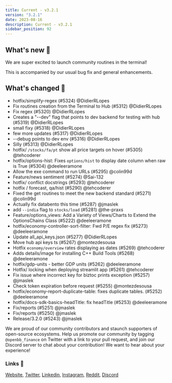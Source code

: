 ```yaml
---
title: Current - v3.2.1
version: "3.2.1"
date: 2023-08-16
description: Current - v3.2.1
sidebar_position: 92
---
```


## What's new 🎉

We are super excited to launch community routines in the terminal!

This is accompanied by our usual bug fix and general enhancements.

## What's changed 🚀
* hotfix/simplify-regex (#5324) @DidierRLopes
* Fix routines creation from the Terminal to Hub (#5312) @DidierRLopes
* Fix regex (#5320) @DidierRLopes
* Creates a "--dev" flag that points to dev backend for testing with hub (#5319) @DidierRLopes
* small fixy (#5318) @DidierRLopes
* few more updates (#5317) @DidierRLopes
* --debug points to dev env (#5316) @DidierRLopes
* Silly (#5313) @DidierRLopes
* hotfix/ `/stocks/fa/pt` show all price targets on hover (#5305) @tehcoderer
* hotfix/options-hist: Fixes `options/hist` to display date column when raw is True (#5304) @deeleeramone
* Allow the exe command to run URLs (#5295) @colin99d
* Feature/news sentiment (#5274) @Sai-132
* hotfix/ conflict docstrings (#5293) @tehcoderer
* hotfix / forecast, qa/hist (#5290) @tehcoderer
* Fixed the get routines to meet the new backend standard (#5271) @colin99d
* Actually fix databento this time (#5287) @jmaslek
* add `--india` flag to `stocks/load` (#5281) @the-praxs
* Feature/options_views: Add a Variety of Views/Charts to Extend the OptionsChains Class (#5222) @deeleeramone
* hotfix/economy-controller-sort-filter: Fwd P/E regex fix (#5273) @deeleeramone
* Update all_api_keys.json (#5277) @DidierRLopes
* Move hub api keys ts (#5267) @montezdesousa
* Hotfix  `economy/overview` rates displaying as dates (#5269) @tehcoderer
* Adds details/image for installing C++ Build Tools (#5268) @deeleeramone
* hotfix/gdp-units - better GDP units (#5262) @deeleeramone
* Hotfix/ locking when deploying streamlit app (#5261) @tehcoderer
* Fix issue where incorrect key for biztoc prints exception (#5257) @jmaslek
* Check token expiration before request (#5255) @montezdesousa
* hotfix/economy-report-duplicate-table: fixes duplicate tables. (#5252) @deeleeramone
* hotfix/docs-sdk-basics-headTitle: fix headTitle (#5253) @deeleeramone
* Fix/reports (#5251) @jmaslek
* Fix/reports (#5250) @jmaslek
* Release/3.2.0 (#5243) @jmaslek

We are proud of our community contributors and staunch supporters of open-source ecosystems.
Help us promote our community by tagging `@openbb_finance` on Twitter with a link to your pull request,
and join our Discord server to chat about your contribution! We want to hear about your experience!

### Links 🦋
[Website](https://openbb.co/), [Twitter](https://twitter.com/openbb_finance), [Linkedin](https://www.linkedin.com/company/openbb-finance), [Instagram](https://www.instagram.com/openbb.finance/), [Reddit](https://www.reddit.com/r/openbb/), [Discord](https://discord.com/invite/xPHTuHCmuV)
